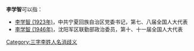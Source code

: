 '''李学智'''可以指：
* [[李学智_(1923年)|李学智 (1923年)]]，中共宁夏回族自治区党委书记，第七、八届全国人大代表
* [[李学智_(1946年)|李学智 (1946年)]]，沈阳军区联勤部政治委员，第十、十一届全国人大代表

{{disambig}}

[[Category:三字李姓人名消歧义|Category:三字李姓人名消歧义]]